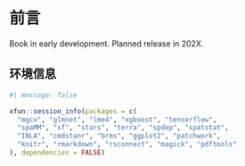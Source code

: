 # 前言 {.unnumbered}

::: callout-warning
Book in early development. Planned release in 202X. 
:::


## 环境信息 {#session}


```r
#| message: false

xfun::session_info(packages = c(
  "mgcv", "glmnet", "lme4", "xgboost", "tensorflow",
  "spaMM", "sf", "stars", "terra", "spdep", "spatstat",
  "INLA", "cmdstanr", "brms", "ggplot2", "patchwork",
  "knitr", "rmarkdown", "rsconnect", "magick", "pdftools"
), dependencies = FALSE)
```

